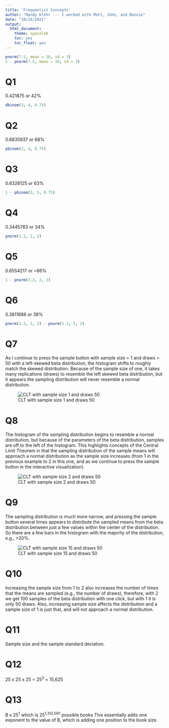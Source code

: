 ```yaml
---
title: 'Frequentist Concepts'
author: "Mandy Klehr --- I worked with Matt, John, and Bonnie"
date: "10/24/2021"
output:
  html_document:
    theme: spacelab
    toc: yes
    toc_float: yes
---
```


```r


pnorm(7.5, mean = 10, sd = 3)
1 - pnorm(7.5, mean = 10, sd = 3)

```
# Q1

0.421875 or 42%

```r
dbinom(3, 4, 0.75)
```

# Q2

0.6835937 or 68%

```r
pbinom(3, 4, 0.75)

```

# Q3

0.6328125 or 63%

```r
1 - pbinom(3, 5, 0.75)
```

# Q4

0.3445783 or 34%

```r
pnorm(1.2, 2, 2)
```

# Q5

0.6554217 or ~66%

```r
1 - pnorm(1.2, 2, 2)
```

# Q6

0.3811686 or 38%

```r
pnorm(3.2, 2, 2) - pnorm(1.2, 2, 2)
```

# Q7

As I continue to press the sample button with sample size = 1 and draws = 50 with a left-skewed beta distribution, the histogram shifts to roughly match the skewed distribution. Because of the sample size of one, it takes many replications (draws) to resemble the left skewed beta distribution, but it appears the sampling distribution will never resemble a normal distribution.   

![CLT with sample size 1 and draws 50](lecture_images/CLT_sample_size 1_curve.jpg)


# Q8 

The histogram of the sampling distribution begins to resemble a normal distribution, but because of the parameters of the beta distribution, samples are off to the left of the histogram. This highlights concepts of the Central Limit Theorem in that the sampling distribution of the sample means will approach a normal distribution as the sample size increases (from 1 in the previous example to 2 in this one, and as we continue to press the sample button in the interactive visualization).

![CLT with sample size 2 and draws 50](lecture_images/CLT_sample size 2_curve.jpg)

# Q9 

The sampling distribution is much more narrow, and pressing the sample button several times appears to distribute the sampled means from the beta distribution between just a few values within the center of the distribution. So there are a few bars in the histogram with the majority of the distribution, e.g., >20%.  


![CLT with sample size 15 and draws 50](lecture_images/CLT_sample size 15_curve.jpg)

# Q10

Increasing the sample size from 1 to 2 also increases the number of times that the means are sampled (e.g., the number of draws), therefore, with 2 we get 100 samples of the beta distribution with one click, but with 1 it is only 50 draws. Also, increasing sample size affects the distribution and a sample size of 1 is just that, and will not approach a normal distribution.     

# Q11

Sample size and the sample standard deviation.

# Q12

25 x 25 x 25 = 25^3^ = 15,625

# Q13

B x 25^1^ which is 25^1,312,001^ possible books
This essentially adds one exponent to the value of B, which is adding one position to the book size. 


